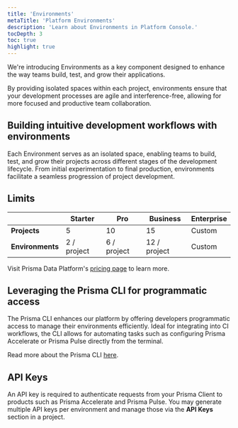 ```yaml
---
title: 'Environments'
metaTitle: 'Platform Environments'
description: 'Learn about Environments in Platform Console.'
tocDepth: 3
toc: true
highlight: true
---
```


<TopBlock>

We're introducing Environments as a key component designed to enhance the way teams build, test, and grow their applications.

By providing isolated spaces within each project, environments ensure that your development processes are agile and interference-free, allowing for more focused and productive team collaboration.

</TopBlock>

## Building intuitive development workflows with environments

Each Environment serves as an isolated space, enabling teams to build, test, and grow their projects across different stages of the development lifecycle. From initial experimentation to final production, environments facilitate a seamless progression of project development.

## Limits

|                  | Starter     | Pro         | Business     | Enterprise |
| ---------------- | ----------- | ----------- | ------------ | ---------- |
| **Projects**     | 5           | 10          | 15           | Custom     |
| **Environments** | 2 / project | 6 / project | 12 / project | Custom     |

Visit Prisma Data Platform's [pricing page](https://pris.ly/pricing?utm_source=prisma-docs&utm_medium=docs-site) to learn more.

## Leveraging the Prisma CLI for programmatic access

The Prisma CLI enhances our platform by offering developers programmatic access to manage their environments efficiently. Ideal for integrating into CI workflows, the CLI allows for automating tasks such as configuring Prisma Accelerate or Prisma Pulse directly from the terminal.

Read more about the Prisma CLI [here](/platform/platform-cli).

## API Keys

An API key is required to authenticate requests from your Prisma Client to products such as Prisma Accelerate and Prisma Pulse. You may generate multiple API keys per environment and manage those via the **API Keys** section in a project.
